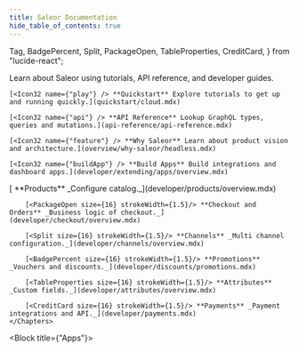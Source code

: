 ```yaml
---
title: Saleor Documentation
hide_table_of_contents: true
---
```



  Tag,
  BadgePercent,
  Split,
  PackageOpen,
  TableProperties,
  CreditCard,
} from "lucide-react";

<Tiles />

Learn about Saleor using tutorials, API reference, and developer guides.

<CardGrid>

    [<Icon32 name={"play"} /> **Quickstart** Explore tutorials to get up and running quickly.](quickstart/cloud.mdx)

    [<Icon32 name={"api"} /> **API Reference** Lookup GraphQL types, queries and mutations.](api-reference/api-reference.mdx)

    [<Icon32 name={"feature"} /> **Why Saleor** Learn about product vision and architecture.](overview/why-saleor/headless.mdx)

    [<Icon32 name={"buildApp"} /> **Build Apps** Build integrations and dashboard apps.](developer/extending/apps/overview.mdx)

</CardGrid>

<Block title="Core concepts" >
    <Chapters >
        [<Tag size={16} strokeWidth={1.5}/> **Products** _Configure catalog._](developer/products/overview.mdx)

        [<PackageOpen size={16} strokeWidth={1.5}/> **Checkout and Orders** _Business logic of checkout._](developer/checkout/overview.mdx)

        [<Split size={16} strokeWidth={1.5}/> **Channels** _Multi channel configuration._](developer/channels/overview.mdx)

        [<BadgePercent size={16} strokeWidth={1.5}/> **Promotions** _Vouchers and discounts._](developer/discounts/promotions.mdx)

        [<TableProperties size={16} strokeWidth={1.5}/> **Attributes** _Custom fields._](developer/attributes/overview.mdx)

        [<CreditCard size={16} strokeWidth={1.5}/> **Payments** _Payment integrations and API._](developer/payments.mdx)
    </Chapters>

</Block>

<Block title={"Apps"}>
  <Apps />
</Block>
